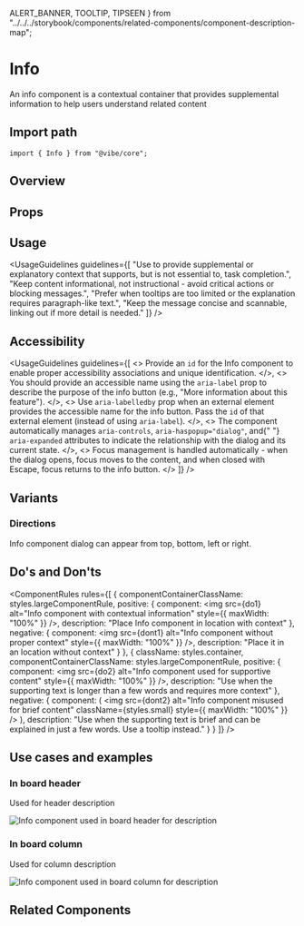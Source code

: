   ALERT_BANNER,
  TOOLTIP,
  TIPSEEN
} from "../../../storybook/components/related-components/component-description-map";

<Meta of={InfoStories} />

# Info

An info component is a contextual container that provides supplemental information to help users understand related content

## Import path

```tsx
import { Info } from "@vibe/core";
```

## Overview

<Canvas of={InfoStories.Overview} />

## Props

<PropsTable />

## Usage

<UsageGuidelines
  guidelines={[
    "Use to provide supplemental or explanatory context that supports, but is not essential to, task completion.",
    "Keep content informational, not instructional - avoid critical actions or blocking messages.",
    "Prefer when tooltips are too limited or the explanation requires paragraph-like text.",
    "Keep the message concise and scannable, linking out if more detail is needed."
  ]}
/>

## Accessibility

<UsageGuidelines
  guidelines={[
    <>
      Provide an <code>id</code> for the Info component to enable proper accessibility associations and unique
      identification.
    </>,
    <>
      You should provide an accessible name using the <code>aria-label</code> prop to describe the purpose of the info
      button (e.g., "More information about this feature").
    </>,
    <>
      Use <code>aria-labelledby</code> prop when an external element provides the accessible name for the info button.
      Pass the <code>id</code> of that external element (instead of using <code>aria-label</code>).
    </>,
    <>
      The component automatically manages <code>aria-controls</code>, <code>aria-haspopup="dialog"</code>, and{" "}
      <code>aria-expanded</code> attributes to indicate the relationship with the dialog and its current state.
    </>,
    <>
      Focus management is handled automatically - when the dialog opens, focus moves to the content, and when closed
      with Escape, focus returns to the info button.
    </>
  ]}
/>

## Variants

### Directions

Info component dialog can appear from top, bottom, left or right.

<Canvas of={InfoStories.Directions} />

## Do's and Don'ts

<ComponentRules
  rules={[
    {
      componentContainerClassName: styles.largeComponentRule,
      positive: {
        component: <img src={do1} alt="Info component with contextual information" style={{ maxWidth: "100%" }} />,
        description: "Place Info component in location with context"
      },
      negative: {
        component: <img src={dont1} alt="Info component without proper context" style={{ maxWidth: "100%" }} />,
        description: "Place it in an location without context"
      }
    },
    {
      className: styles.container,
      componentContainerClassName: styles.largeComponentRule,
      positive: {
        component: <img src={do2} alt="Info component used for supportive content" style={{ maxWidth: "100%" }} />,
        description: "Use when the supporting text is longer than a few words and requires more context"
      },
      negative: {
        component: (
          <img
            src={dont2}
            alt="Info component misused for brief content"
            className={styles.small}
            style={{ maxWidth: "100%" }}
          />
        ),
        description:
          "Use when the supporting text is brief and can be explained in just a few words. Use a tooltip instead."
      }
    }
  ]}
/>

## Use cases and examples

### In board header

Used for header description

<Frame className={styles.useCase}>
  <img src={usecaseboard} alt="Info component used in board header for description" />
</Frame>

### In board column

Used for column description

<Frame className={styles.useCase}>
  <img src={usecasecolumn} alt="Info component used in board column for description" />
</Frame>

## Related Components

<RelatedComponents componentsNames={[]} />
